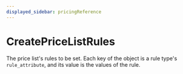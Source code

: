 ```yaml
---
displayed_sidebar: pricingReference
---
```



# CreatePriceListRules

The price list's rules to be set. Each key of the object is a rule type's `rule_attribute`, and its value
is the values of the rule.
